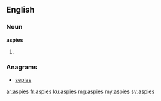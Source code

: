 ==English==

===Noun===
'''aspies'''

# {{plural of|aspie}}

===Anagrams===
* [[sepias#English|sepias]]

[[ar:aspies]]
[[fr:aspies]]
[[ku:aspies]]
[[mg:aspies]]
[[my:aspies]]
[[sv:aspies]]